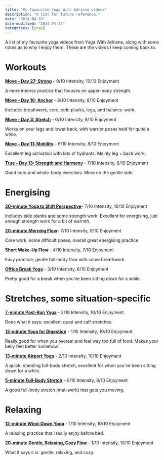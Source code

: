 ```yaml
---
title: "My favourite Yoga With Adriene videos"
description: "A list for future reference."
date: "2024-04-26"
date-modified: "2024-04-26"
categories: [yoga]
---
```


A list of my favourite yoga videos from Yoga With Adriene, along with some notes as to why I enjoy them. These are the videos I keep coming back to.

# Workouts

[**Move - Day 27: Strong**](https://youtu.be/8CUzG_ny6sg?si=g2iGnXPtd-wbSTFD) - 9/10 Intensity, 10/10 Enjoyment

A more intense practice that focuses on upper-body strength.

[**Move - Day 16: Anchor**](https://youtu.be/vACdgwUuXII?si=s1edAa6y6726gAaH) - 8/10 Intensity, 8/10 Enjoyment

Includes breathwork, core, side planks, legs, and balance-work.

[**Move - Day 3: Stretch**](https://youtu.be/qj9YLsjdAJg?si=phjkIf_L_Dfmxkrm) - 6/10 Intensity, 8/10 Enjoyment

Works on your legs and lower back, with warrior poses held for quite a while.

[**Move - Day 11: Mobility**](https://youtu.be/6s5MEhUblzQ?si=Uot6byaPs8-fYHjG) - 6/10 Intensity, 8/10 Enjoyment

Excellent leg activation with lots of hydrants. Mainly leg + back work.

[**True - Day 13: Strength and Harmony**](https://youtu.be/cNMCZGBquzI?si=Nr1SqD1KrlENZwXh) - 7/10 Intensity, 8/10 Enjoyment

Good core and whole-body exercises. More on the gentle side.

# Energising

[**20-minute Yoga to Shift Perspective**](https://youtu.be/icfwMWYDeac?si=_Z7iY26r1q0SUQ82)- 7/10 Intensity, 10/10 Enjoyment

Includes side planks and some strength work. Excellent for energising, just enough strength work for a bit of warmth.

[**20-minute Morning Flow**](https://youtu.be/LqXZ628YNj4?si=Otdlmu920X0rY5mb)- 7/10 Intensity, 9/10 Enjoyment

Core work, some difficult poses, overall great energising practice

[**Short Wake-Up Flow**](https://youtu.be/j8bEWn2E9uo?si=6tjYZmhnxu_hWmAm) - 4/10 Intensity, 7/10 Enjoyment

Easy practice, gentle full-body flow with some breathwork.

[**Office Break Yoga**](https://youtu.be/M-8FvC3GD8c?si=DmCgh8EoYjVy-tNJ) - 3/10 Intensity, 6/10 Enjoyment

Pretty good for a break when you've been sitting down for a while.

# Stretches, some situation-specific

[**7-minute Post-Run Yoga**](https://youtu.be/vhLbp8ibmEE?si=iEWYJsUyHI3lpajG) - 2/10 Intensity, 10/10 Enjoyment

Does what it says: excellent quad and calf stretches.

[**13-minute Yoga for Digestion**](https://youtu.be/hbguV_f6XOo?si=zoU6GLrLPdGzEtku) - 1/10 Intensity, 10/10 Enjoyment

Really good for when you overeat and feel way too full of food. Makes your belly feel better somehow.

[**13-minute Airport Yoga**](https://youtu.be/JYLlnvoCvGI?si=Q8LFuOujjNqEUEcz) - 2/10 Intensity, 10/10 Enjoyment

A quick, standing full-body stretch, excellent for when you've been sitting down for a while.

[**5-minute Full-Body Stretch**](https://youtu.be/Kvoq4luIYVc?si=G3g1dfhhRO5ja1_P) - 6/10 Intensity, 8/10 Enjoyment

A good full-body stretch (mat-work) that gets you moving.

# Relaxing

[**12-minute Wind-Down Yoga**](https://youtu.be/BiWDsfZ3zbo?si=VTHD_s5CDnLNuyQX) - 1/10 Intensity, 10/10 Enjoyment

A relaxing practice that I really enjoy before bed.

[**20-minute Gentle, Relaxing, Cozy Flow**](https://youtu.be/jHZPtn15agE?si=oyfGbOSOhiIiX6Z4) - 1/10 Intensity, 10/10 Enjoyment

What it says it is: gentle, relaxing, and cozy.
